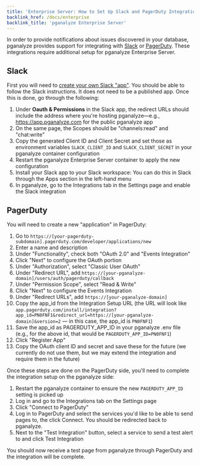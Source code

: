 ```yaml
---
title: 'Enterprise Server: How to Set Up Slack and PagerDuty Integration'
backlink_href: /docs/enterprise
backlink_title: 'pganalyze Enterprise Server'
---
```


In order to provide notifications about issues discovered in your database,
pganalyze provides support for integrating with [Slack](https://slack.com/) or
[PagerDuty](https://www.pagerduty.com). These integrations require additional
setup for pganalyze Enterprise Server.


## Slack

First you will need to [create your own Slack
"app"](https://api.slack.com/authentication/basics). You should be able to
follow the Slack instructions. It does not need to be a published app. Once
this is done, go through the following:

 1. Under **Oauth & Permissions** in the Slack app, the redirect URLs should
    include the address where you're hosting pganalyze&mdash;e.g.,
    https://app.pganalyze.com for the public pganalyze app
 2. On the same page, the Scopes should be "channels:read" and "chat:write"
 3. Copy the generated Client ID and Client Secret and set those as environment variables
    `SLACK_CLIENT_ID` and `SLACK_CLIENT_SECRET` in your pganalyze container configuration
 4. Restart the pganalyze Enterprise Server container to apply the new configuration
 5. Install your Slack app to your Slack workspace: You can do this in Slack
    through the Apps section in the left-hand menu
 6. In pganalyze, go to the Integrations tab in the Settings page and enable
    the Slack integration


## PagerDuty

You will need to create a new "application" in PagerDuty:

 1. Go to `https://[your-pagerduty-subdomain].pagerduty.com/developer/applications/new`
 2. Enter a name and description
 3. Under "Functionality", check both "OAuth 2.0" and "Events Integration"
 4. Click "Next" to configure the OAuth portion
 5. Under "Authorization", select "Classic User OAuth"
 6. Under "Redirect URL", add `https://[your-pganalyze-domain]/users/auth/pagerduty/callback`
 7. Under "Permission Scope", select "Read & Write"
 8. Click "Next" to configure the Events Integration
 9. Under "Redirect URLs", add `https://[your-pganalyze-domain]`
 10. Copy the app_id from the Integration Setup URL (the URL will look like `app.pagerduty.com/install/integration?app_id=PN0FNF1&redirect_url=https://[your-pganalyze-domain]&version=2` ­— in this case, the app_id is `PN0FNF1`)
 11. Save the app_id as PAGERDUTY_APP_ID in your pganalyze .env file (e.g., for the above id, that would be `PAGERDUTY_APP_ID=PN0FNF1`)
 12. Click "Register App"
 13. Copy the OAuth client ID and secret and save these for the future (we currently do not use them, but we may extend the integration and require them in the future)

Once these steps are done on the PagerDuty side, you'll need to complete the
integration setup on the pganalyze side:

 1. Restart the pganalyze container to ensure the new `PAGERDUTY_APP_ID` setting is picked up
 2. Log in and go to the Integrations tab on the Settings page
 3. Click "Connect to PagerDuty"
 4. Log in to PagerDuty and select the services you'd like to be able to send pages to, the click Connect. You should be redirected back to pganalyze.
 5. Next to the "Test Integration" button, select a service to send a test alert to and click Test Integration

You should now receive a test page from pganalyze through PagerDuty and the integration will be complete.
